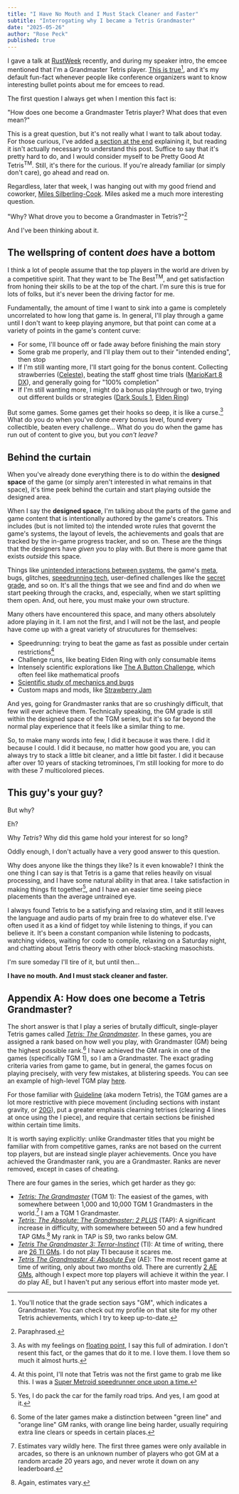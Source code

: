 ```yaml
---
title: "I Have No Mouth and I Must Stack Cleaner and Faster"
subtitle: "Interrogating why I became a Tetris Grandmaster"
date: "2025-05-26"
author: "Rose Peck"
published: true
---
```



<PostImage 
	src="/postAssets/stack cleaner and faster.png"
	alt="A series of memes from the Tetris: The Grandmaster community, centering around how the player just needs to stack cleaner and faster"
	caption="Memes from the Tetris: The Grandmaster community. If you want to improve, all you have to do is stack cleaner and faster."
	width={660}
	height={660}
/>

I gave a talk at [RustWeek](https://rustweek.org/) recently, and during my speaker intro, the emcee mentioned that I'm a Grandmaster Tetris player.
[This is true](https://theabsolute.plus/score/13277)[^gm], and it's my default fun-fact whenever people like conference organizers want to know interesting bullet points about me for emcees to read.

The first question I always get when I mention this fact is:

<Crane>"How does one become a Grandmaster Tetris player? What does that even mean?"</Crane>

This is a great question, but it's not really what I want to talk about today.
For those curious, I've added [a section at the end](#appendix-a-how-does-one-become-a-tetris-grandmaster) explaining it, but reading it isn't actually necessary to understand this post.
Suffice to say that it's pretty hard to do, and I would consider myself to be Pretty Good At Tetris<sup>TM</sup>.
Still, it's there for the curious.
If you're already familiar (or simply don't care), go ahead and read on.

Regardless, later that week, I was hanging out with my good friend and coworker, [Miles Silberling-Cook](https://internet.place/).
Miles asked me a much more interesting question.

<Crane>"Why? What drove you to become a Grandmaster in Tetris?"[^paraphrased]</Crane>

And I've been thinking about it.

## The wellspring of content&nbsp;*does*&nbsp;have a bottom

I think a lot of people assume that the top players in the world are driven by a competitive spirit.
That they want to be The Best<sup>TM</sup>, and get satisfaction from honing their skills to be at the top of the chart.
I'm sure this is true for lots of folks, but it's never been the driving factor for me.

Fundamentally, the amount of time I want to sink into a game is completely uncorrelated to how long that game is.
In general, I'll play through a game until I don't want to keep playing anymore, but that point can come at a variety of points in the game's content curve:
- For some, I'll bounce off or fade away before finishing the main story
- Some grab me properly, and I'll play them out to their "intended ending", then stop
- If I'm still wanting more, I'll start going for the bonus content. Collecting strawberries ([Celeste](https://en.wikipedia.org/wiki/Celeste_(video_game))), beating the staff ghost time trials ([MarioKart 8 DX](https://www.mariowiki.com/Mario_Kart_8_Deluxe)), and generally going for "100% completion"
- If I'm still wanting more, I might do a bonus playthrough or two, trying out different builds or strategies ([Dark Souls 1](https://en.wikipedia.org/wiki/Dark_Souls), [Elden Ring](https://en.wikipedia.org/wiki/Elden_Ring))

But some games.
Some games get their hooks so deep, it is like a curse.[^curse]
What do you do when you've done every bonus level, found every collectible, beaten every challenge...
What do you do when the game has run out of content to give you, but you *can't leave?*

## Behind the curtain

When you've already done everything there is to do within the **designed space** of the game (or simply aren't interested in what remains in that space), it's time peek behind the curtain and start playing outside the designed area.

When I say the **designed space**, I'm talking about the parts of the game and game content that is intentionally authored by the game's creators.
This includes (but is not limited to) the intended wrote rules that governt the game's systems, the layout of levels, the achievements and goals that are tracked by the in-game progress tracker, and so on.
These are the things that the designers have *given* you to play with.
But there is more game that exists *outside* this space.

Things like [unintended interactions between systems](https://www.youtube.com/watch?v=d6i5Ylu0mgM), the game's [meta](https://en.wikipedia.org/wiki/Metagame#Competitive_gaming), bugs, glitches, [speedrunning tech](https://celeste.ink/wiki/Tech), user-defined challenges like the [secret grade](https://harddrop.com/wiki/Secret_Grade_Techniques), and so on. It's all the things that we see and find and do when we start peeking through the cracks, and, especially, when we start splitting them open. And, out here, you must make your own structure.

Many others have encountered this space, and many others absolutely adore playing in it.
I am not the first, and I will not be the last, and people have come up with a great variety of strucutures for themselves:
- Speedrunning: trying to beat the game as fast as possible under certain restrictions[^sm]
- Challenge runs, like beating Elden Ring with only consumable items
- Intensely scientific explorations like [The A Button Challenge](https://www.youtube.com/playlist?list=PL94lfiY18_CgWGQzweD_aVjsFXiRi6kn5), which often feel like mathematical proofs
- [Scientific study of mechanics and bugs](https://www.youtube.com/@RGMechEx)
- Custom maps and mods, like [Strawberry Jam](https://celeste.ink/wiki/Strawberry_Jam_Collab)

And yes, going for Grandmaster ranks that are so crushingly difficult, that few will ever achieve them.
Technically speaking, the GM grade is still within the designed space of the TGM series, but it's so far beyond the normal play experience that it feels like a similar thing to me.

So, to make many words into few, I did it because it was there.
I did it because I could. 
I did it because, no matter how good you are, you can always try to stack a little bit cleaner, and a little bit faster.
I did it because after over 10 years of stacking tetrominoes, I'm still looking for more to do with these 7 multicolored pieces.

## This guy's your guy?

<Crane>But why?</Crane>

Eh?

<Crane>Why *Tetris*? Why did this game hold your interest for so long?</Crane>

Oddly enough, I don't actually have a very good answer to this question.

Why does anyone like the things they like?
Is it even knowable?
I think the one thing I can say is that Tetris is a game that relies heavily on visual processing, and I have some natural ability in that area.
I take satisfaction in making things fit together[^space-packing], and I have an easier time seeing piece placements than the average untrained eye.

I always found Tetris to be a satisfying and relaxing stim, and it still leaves the language and audio parts of my brain free to do whatever else.
I've often used it as a kind of fidget toy while listening to things, if you can believe it.
It's been a constant companion while listening to podcasts, watching videos, waiting for code to compile, relaxing on a Saturday night, and chatting about Tetris theory with other block-stacking masochists.

I'm sure someday I'll tire of it, but until then...

**I have no mouth. And I must stack cleaner and faster.**

## Appendix A: How does one become a Tetris Grandmaster?

The short answer is that I play a series of brutally difficult, single-player Tetris games called [*Tetris: The Grandmaster*](https://tetris.wiki/Tetris_The_Grand_Master_(series)).
In these games, you are assigned a rank based on how well you play, with Grandmaster (GM) being the highest possible rank.[^highest-rank]
I have achieved the GM rank in one of the games (specifically TGM 1), so I am a Grandmaster.
The exact grading criteria varies from game to game, but in general, the games focus on playing precisely, with very few mistakes, at blistering speeds.
You can see an example of high-level TGM play [here](https://www.youtube.com/watch?v=gPVJDFRDIFs).

For those familiar with [Guideline](https://tetris.wiki/Tetris_Guideline) (aka modern Tetris), the TGM games are a lot more restrictive with piece movement (including sections with instant gravity, or [20G](https://tetris.wiki/20G)), put a greater emphasis clearning tetrises (clearing 4 lines at once using the I piece), and require that certain sections be finished within certain time limits.

It is worth saying explicitly: unlike Grandmaster titles that you might be familiar with from competitive games, ranks are not based on the current top players, but are instead single player achievements.
Once you have achieved the Grandmaster rank, you are a Grandmaster.
Ranks are never removed, except in cases of cheating.

There are four games in the series, which get harder as they go:
- [*Tetris: The Grandmaster*](https://tetris.wiki/Tetris_The_Grand_Master) (TGM 1): The easiest of the games, with somewhere between 1,000 and 10,000 TGM 1 Grandmasters in the world.[^estimates-vary] I am a TGM 1 Grandmaster.
- [*Tetris: The Absolute: The Grandmaster: 2 PLUS*](https://tetris.wiki/Tetris_The_Absolute_The_Grand_Master_2) (TAP): A significant increase in difficulty, with somewhere between 50 and a few hundred TAP GMs.[^estimates-still-vary] My rank in TAP is S9, two ranks below GM.
- [*Tetris The Grandmaster 3: Terror-Instinct*](https://tetris.wiki/Tetris_The_Grand_Master_3_Terror-Instinct) (TI): At time of writing, there are [26 TI GMs](https://tetris.wiki/List_of_Terror-Instinct_Grand_Masters). I do not play TI because it scares me.
- [*Tetris The Grandmaster 4: Absolute Eye*](https://tetris.wiki/Tetris_The_Grand_Master_4_Absolute_Eye) (AE): The most recent game at time of writing, only about two months old. There are currently [2 AE GMs](https://tetris.wiki/List_of_Absolute-Eye_Grand_Masters), although I expect more top players will achieve it within the year. I do play AE, but I haven't put any serious effort into master mode yet.

[^gm]: You'll notice that the grade section says "GM", which indicates a Grandmaster. You can check out my profile on that site for my other Tetris achievements, which I try to keep up-to-date.
[^paraphrased]: Paraphrased.
[^curse]: As with my feelings on [floating point](/articles/floating-point-hashing-addenda#a-lukewarm-defense-of-floating-point), I say this full of admiration. I don't resent this fact, or the games that do it to me. I love them. I love them so much it almost hurts.
[^sm]: At this point, I'll note that Tetris was not the first game to grab me like this. I was a [Super Metroid speedrunner once upon a time.](https://www.speedrun.com/users/plof27)
[^space-packing]: Yes, I do pack the car for the family road trips. And yes, I am good at it.
[^highest-rank]: Some of the later games make a distinction between "green line" and "orange line" GM ranks, with orange line being harder, usually requiring extra line clears or speeds in certain places.
[^estimates-vary]: Estimates vary wildly here. The first three games were only available in arcades, so there is an unknown number of players who got GM at a random arcade 20 years ago, and never wrote it down on any leaderboard.
[^estimates-still-vary]: Again, estimates vary.